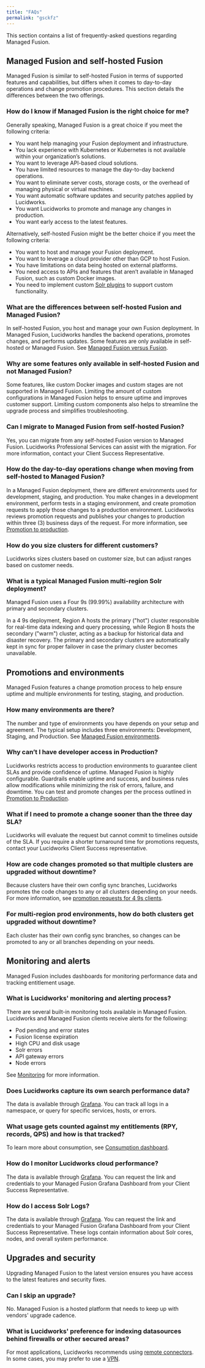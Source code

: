 ```yaml
---
title: "FAQs"
permalink: "gsckfz"
---
```


This section contains a list of frequently-asked questions regarding Managed Fusion.

## Managed Fusion and self-hosted Fusion

Managed Fusion is similar to self-hosted Fusion in terms of supported features and capabilities, but differs when it comes to day-to-day operations and change promotion procedures.
This section details the differences between the two offerings.

### How do I know if Managed Fusion is the right choice for me?

Generally speaking, Managed Fusion is a great choice if you meet the following criteria:

* You want help managing your Fusion deployment and infrastructure.
* You lack experience with Kubernetes or Kubernetes is not available within your organization’s solutions.
* You want to leverage API-based cloud solutions.
* You have limited resources to manage the day-to-day backend operations.
* You want to eliminate server costs, storage costs, or the overhead of managing physical or virtual machines.
* You want automatic software updates and security patches applied by Lucidworks.
* You want Lucidworks to promote and manage any changes in production.
* You want early access to the latest features.

Alternatively, self-hosted Fusion might be the better choice if you meet the following criteria:

* You want to host and manage your Fusion deployment.
* You want to leverage a cloud provider other than GCP to host Fusion.
* You have limitations on data being hosted on external platforms.
* You need access to APIs and features that aren’t available in Managed Fusion, such as custom Docker images.
* You need to implement custom [Solr plugins](https://solr.apache.org/guide/solr/latest/configuration-guide/solr-plugins.html) to support custom functionality.

### What are the differences between self-hosted Fusion and Managed Fusion?

In self-hosted Fusion, you host and manage your own Fusion deployment. In Managed Fusion, Lucidworks handles the backend operations, promotes changes, and performs updates.
Some features are only available in self-hosted or Managed Fusion. See [Managed Fusion versus Fusion](/managed-fusion/5.9/j0znfn/managed-fusion-versus-fusion).

### Why are some features only available in self-hosted Fusion and not Managed Fusion?

Some features, like custom Docker images and custom stages are not supported in Managed Fusion.
Limiting the amount of custom configurations in Managed Fusion helps to ensure uptime and improves customer support.
Limiting custom components also helps to streamline the upgrade process and simplifies troubleshooting.

### Can I migrate to Managed Fusion from self-hosted Fusion?

Yes, you can migrate from any self-hosted Fusion version to Managed Fusion. Lucidworks Professional Services can assist with the migration. For more information, contact your Client Success Representative.

### How do the day-to-day operations change when moving from self-hosted to Managed Fusion?

In a Managed Fusion deployment, there are different environments used for development, staging, and production.
You make changes in a development environment, perform tests in a staging environment, and create promotion requests to apply those changes to a production environment.
Lucidworks reviews promotion requests and publishes your changes to production within three (3) business days of the request.
For more information, see [Promotion to production](/managed-fusion/5.9/4n1x54/promotion-to-production).

### How do you size clusters for different customers?

Lucidworks sizes clusters based on customer size, but can adjust ranges based on customer needs.

### What is a typical Managed Fusion multi-region Solr deployment?

Managed Fusion uses a Four 9s (99.99%) availability architecture with primary and secondary clusters.

In a 4 9s deployment, Region A hosts the primary ("hot") cluster responsible for real-time data indexing and query processing, while Region B hosts the secondary ("warm") cluster, acting as a backup for historical data and disaster recovery.
The primary and secondary clusters are automatically kept in sync for proper failover in case the primary cluster becomes unavailable.

## Promotions and environments

Managed Fusion features a change promotion process to help ensure uptime and multiple environments for testing, staging, and production.

### How many environments are there?

The number and type of environments you have depends on your setup and agreement. The typical setup includes three environments: Development, Staging, and Production. See [Managed Fusion environments](/managed-fusion/5.9/zm43ol/environments).

### Why can’t I have developer access in Production?

Lucidworks restricts access to production environments to guarantee client SLAs and provide confidence of uptime.
Managed Fusion is highly configurable.
Guardrails enable uptime and success, and business rules allow modifications while minimizing the risk of errors, failure, and downtime.
You can test and promote changes per the process outlined in [Promotion to Production](/managed-fusion/5.9/4n1x54/promotion-to-production).

### What if I need to promote a change sooner than the three day SLA?

Lucidworks will evaluate the request but cannot commit to timelines outside of the SLA.
If you require a shorter turnaround time for promotions requests, contact your Lucidworks Client Success representative.

### How are code changes promoted so that multiple clusters are upgraded without downtime?

Because clusters have their own config sync branches, Lucidworks promotes the code changes to any or all clusters depending on your needs.
For more information, see [promotion requests for 4 9s clients](/managed-fusion/5.9/4n1x54/promotion-to-production#special-notes-for-4-9s-clients).

### For multi-region prod environments, how do both clusters get upgraded without downtime?

Each cluster has their own config sync branches, so changes can be promoted to any or all branches depending on your needs.

## Monitoring and alerts

Managed Fusion includes dashboards for monitoring performance data and tracking entitlement usage.

### What is Lucidworks' monitoring and alerting process?

There are several built-in monitoring tools available in Managed Fusion. Lucidworks and Managed Fusion clients receive alerts for the following:

* Pod pending and error states
* Fusion license expiration
* High CPU and disk usage
* Solr errors
* API gateway errors
* Node errors

See [Monitoring](/managed-fusion/5.9/tfhq50/monitoring) for more information.

### Does Lucidworks capture its own search performance data?

The data is available through [Grafana](/managed-fusion/5.9/lxm4ct/managed-fusion-log-access). You can track all logs in a namespace, or query for specific services, hosts, or errors.

### What usage gets counted against my entitlements (RPY, records, QPS) and how is that tracked?

To learn more about consumption, see [Consumption dashboard](/managed-fusion/5.9/by1c84/consumption-dashboard).

### How do I monitor Lucidworks cloud performance?

The data is available through [Grafana](/managed-fusion/5.9/lxm4ct/managed-fusion-log-access). You can request the link and credentials to your Managed Fusion Grafana Dashboard from your Client Success Representative.

### How do I access Solr Logs?

The data is available through [Grafana](/managed-fusion/5.9/lxm4ct/managed-fusion-log-access). You can request the link and credentials to your Managed Fusion Grafana Dashboard from your Client Success Representative.
These logs contain information about Solr cores, nodes, and overall system performance.

## Upgrades and security

Upgrading Managed Fusion to the latest version ensures you have access to the latest features and security fixes.

### Can I skip an upgrade?

No. Managed Fusion is a hosted platform that needs to keep up with vendors' upgrade cadence.

### What is Lucidworks' preference for indexing datasources behind firewalls or other secured areas?

For most applications, Lucidworks recommends using [remote connectors](/fusion-connectors/8xhsoc/remote-v-2-connectors). In some cases, you may prefer to use a [VPN](/managed-fusion/5.9/349r8/vp-ns).
